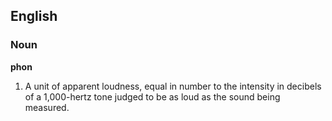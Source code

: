 ==English==

===Noun===

'''phon'''

#A unit of apparent loudness, equal in number to the intensity in decibels of a 1,000-hertz tone judged to be as loud as the sound being measured.